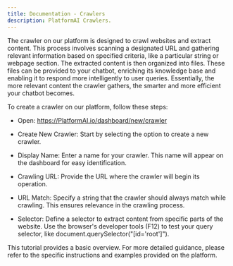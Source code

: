 ```yaml
---
title: Documentation - Crawlers
description: PlatformAI Crawlers.
---
```


The crawler on our platform is designed to crawl websites and extract content. This process involves scanning a designated URL and gathering relevant information based on specified criteria, like a particular string or webpage section. The extracted content is then organized into files. These files can be provided to your chatbot, enriching its knowledge base and enabling it to respond more intelligently to user queries. Essentially, the more relevant content the crawler gathers, the smarter and more efficient your chatbot becomes.

To create a crawler on our platform, follow these steps:

- Open: https://PlatformAI.io/dashboard/new/crawler

- Create New Crawler: Start by selecting the option to create a new crawler.

- Display Name: Enter a name for your crawler. This name will appear on the dashboard for easy identification.

- Crawling URL: Provide the URL where the crawler will begin its operation.

- URL Match: Specify a string that the crawler should always match while crawling. This ensures relevance in the crawling process.

- Selector: Define a selector to extract content from specific parts of the website. Use the browser's developer tools (F12) to test your query selector, like document.querySelector("[id='root']").

This tutorial provides a basic overview. For more detailed guidance, please refer to the specific instructions and examples provided on the platform.
